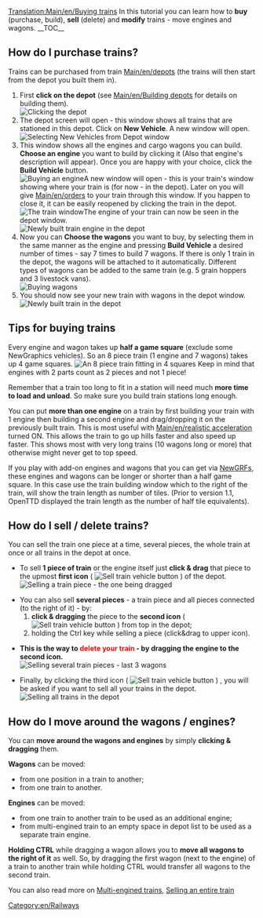 [[Translation:Main/en/Buying trains]]{{en/-}}{{en/Tutorial}}
In this tutorial you can learn how to '''buy''' (purchase, build), '''sell''' (delete) and '''modify''' trains - move engines and wagons.
__TOC__ 
==How do I purchase trains?==
Trains can be purchased from train [[Main/en/depot]]s (the trains will then start from the depot you built them in).
#First '''click on the depot''' (see [[Main/en/Building depots]] for details on building them).<br/>[[File:en/BuildTrainTutorial1.png|none|frame|Clicking the depot]]
#The depot screen will open - this window shows all trains that are stationed in this depot. Click on '''New Vehicle'''. A new window will open.<br/>[[File:en/BuildTrainTutorial2.png|none|frame|Selecting New Vehicles from Depot window]]
#This window shows all the engines and cargo wagons you can build. '''Choose an engine''' you want to build by clicking it (Also that engine's description will appear). Once you are happy with your choice, click the '''Build Vehicle''' button.<br/>[[File:en/BuildTrainTutorial3.png|none|frame|Buying an engine]]A new window will open - this is your train's window showing where your train is (for now - in the depot). Later on you will give [[Main/en/orders]] to your train through this window. If you happen to close it, it can be easily reopened by clicking the train in the depot.<br/>[[File:en/BuildTrainTutorial5.png|none|frame|The train window]]The engine of your train can now be seen in the depot window.<br/>[[File:en/BuildTrainTutorial4.png|none|frame|Newly built train engine in the depot]]
#Now you can '''Choose the wagons''' you want to buy, by selecting them in the same manner as the engine and pressing '''Build Vehicle''' a desired number of times - say 7 times to build 7 wagons. If there is only 1 train in the depot, the wagons will be attached to it automatically. Different types of wagons can be added to the same train (e.g. 5 grain hoppers and 3 livestock vans).<br/>[[File:en/BuildTrainTutorial6.png|none|frame|Buying wagons]]
#You should now see your new train with wagons in the depot window.<br/>[[File:en/BuildTrainTutorial7.png|none|frame|Newly built train in the depot]]

==Tips for buying trains==
Every engine and wagon takes up '''half a game square''' (exclude some NewGraphics vehicles). So an 8 piece train (1 engine and 7 wagons) takes up 4 game squares.
[[File:en/BuildTrainTutorial8.png|none|frame|An 8 piece train fitting in 4 squares]]
Keep in mind that engines with 2 parts count as 2 pieces and not 1 piece!

Remember that a train too long to fit in a station will need much '''more time to load and unload'''. So make sure you build train stations long enough.

You can put '''more than one engine''' on a train by first building your train with 1 engine then building a second engine and drag/dropping it on the previously built train. This is most useful with [[Main/en/realistic acceleration]] turned ON. This allows the train to go up hills faster and also speed up faster. This shows most with very long trains (10 wagons long or more) that otherwise might never get to top speed.

If you play with add-on engines and wagons that you can get via [[Main/en/NewGRF|NewGRFs]], these engines and wagons can be longer or shorter than a half game square. In this case use the train building window which to the right of the train, will show the train length as number of tiles. (Prior to version 1.1, OpenTTD displayed the train length as the number of half tile equivalents).

==How do I sell / delete trains?==
You can sell the train one piece at a time, several pieces, the whole train at once or all trains in the depot at once.

* To sell '''1 piece of train''' or the engine itself just '''click & drag''' that piece to the upmost '''first icon''' ( [[File:en/SellTrainVehicle.png|Sell train vehicle button]] ) of the depot.<br/>[[File:en/BuildTrainTutorial9.png|none|frame|Selling a train piece - the one being dragged]]

* You can also sell '''several pieces''' - a train piece and all pieces connected (to the right of it) - by:
*# '''click & dragging''' the piece to the '''second icon''' ( [[File:en/SellEntireTrain.png|Sell train vehicle button]] ) from top in the depot;
*# holding the Ctrl key while selling a piece (click&drag to upper icon).

* '''This is the way to <font color='red'>delete your train</font> - by dragging the engine to the second icon.'''<br/>[[File:en/BuildTrainTutorial10.png|none|frame|Selling several train pieces - last 3 wagons]]

* Finally, by clicking the third icon ( [[File:en/SellAllTrains.png|Sell train vehicle button]] ) , you will be asked if you want to sell all your trains in the depot.<br/>[[File:en/BuildTrainTutorial11.png|none|frame|Selling all trains in the depot]]

==How do I move around the wagons / engines?==

You can '''move around the wagons and engines''' by simply '''clicking & dragging''' them.

'''Wagons''' can be moved:
* from one position in a train to another;
* from one train to another.
'''Engines''' can be moved:
* from one train to another train to be used as an additional engine;
* from multi-engined train to an empty space in depot list to be used as a separate train engine.

'''Holding CTRL''' while dragging a wagon allows you to '''move all wagons to the right of it''' as well. So, by dragging the first wagon (next to the engine) of a train to another train while holding CTRL would transfer all wagons to the second train.

You can also read more on [[Main/en/Multiheaded trains|Multi-engined trains]], [[Main/en/Sell entire train|Selling an entire train]]

[[Category:en/Railways]]